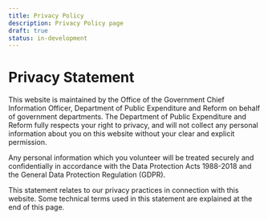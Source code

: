 ```yaml
---
title: Privacy Policy
description: Privacy Policy page
draft: true
status: in-development
---
```


# Privacy Statement

This website is maintained by the Office of the Government Chief Information Officer, Department of Public Expenditure and Reform on behalf of government departments. The Department of Public Expenditure and Reform fully respects your right to privacy, and will not collect any personal information about you on this website without your clear and explicit permission.

Any personal information which you volunteer will be treated securely and confidentially in accordance with the Data Protection Acts 1988-2018 and the General Data Protection Regulation (GDPR).

This statement relates to our privacy practices in connection with this website. Some technical terms used in this statement are explained at the end of this page.